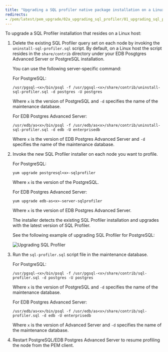 ```yaml
---
title: "Upgrading a SQL profiler native package installation on a Linux host"
redirects:
- /pem/latest/pem_upgrade/02a_upgrading_sql_profiler/01_upgrading_sql_profiler_linux/
---
```


To upgrade a SQL Profiler installation that resides on a Linux host:

1.  Delete the existing SQL Profiler query set on each node by invoking the `uninstall-sql-profiler.sql` script. By default, on a Linux host the script resides in the `share/contrib` directory under your EDB Posgtgres Advanced Server or PostgreSQL installation.

    You can use the following server-specific command:

    For PostgreSQL:

    ```shell
    /usr/pgsql-<x>/bin/psql -f /usr/pgsql-<x>/share/contrib/uninstall-sql-profiler.sql -d postgres -U postgres
    ```

    Where `x` is the version of PostgreSQL and `-d` specifies the name of the maintenance database.

    For EDB Postgres Advanced Server:

    ```shell
    /usr/edb/as<x>/bin/psql -f /usr/edb/as<x>/share/contrib/uninstall-sql-profiler.sql -d edb -U enterprisedb
    ```

    Where `x` is the version of EDB Postgres Advanced Server and `-d` specifies the name of the maintenance database.

2.  Invoke the new SQL Profiler installer on each node you want to profile.

    For PostgreSQL:

    ```shell
    yum upgrade postgresql<x>-sqlprofiler
    ```

    Where `x` is the version of the PostgreSQL.

    For EDB Postgres Advanced Server:

    ```shell
    yum upgrade edb-as<x>-server-sqlprofiler
    ```

    Where `x` is the version of EDB Postgres Advanced Server.

    The installer detects the existing SQL Profiler installation and upgrades with the latest version of SQL Profiler.

    See the following example of upgrading SQL Profiler for PostgreSQL:

    ![Upgrading SQL Profiler](../../images/sqlprofiler_upgrade.png)

3.  Run the `sql-profiler.sql` script file in the maintenance database.

    For PostgreSQL:

    ```shell
    /usr/pgsql-<x>/bin/psql -f /usr/pgsql-<x>/share/contrib/sql-profiler.sql -d postgres -U postgres
    ```

    Where `x` is the version of PostgreSQL and `-d` specifies the name of the maintenance database.

    For EDB Postgres Advanced Server:

    ```shell
    /usr/edb/as<x>/bin/psql -f /usr/edb/as<x>/share/contrib/sql-profiler.sql -d edb -U enterprisedb
    ```

    Where `x` is the version of Advanced Server and `-d` specifies the name of the maintenance database.

4.  Restart PostgreSQL/EDB Postgres Advanced Server to resume profiling the node from the PEM client.
